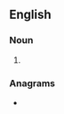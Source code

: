 {{also|A levels}}
==English==

===Noun===
{{head|en|noun|head=[[A]]-[[level]]s}}

# {{plural of|en|A-level}}

===Anagrams===
* {{anagrams|en|a=aeellsv|AS Level|AS level|AS-level|Eleslav|Vallees}}